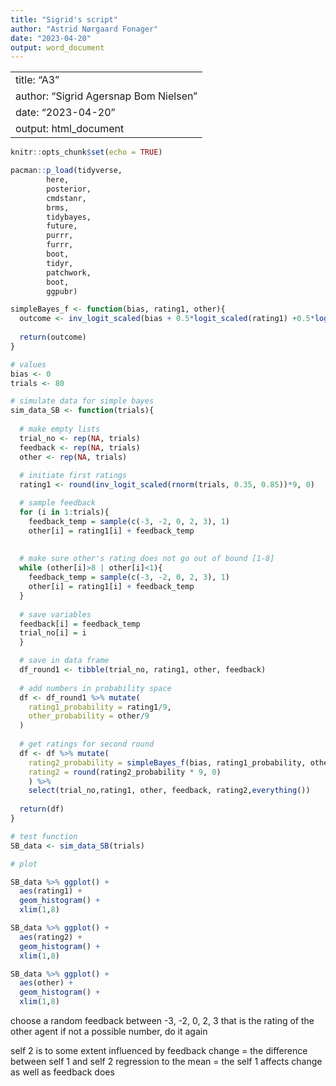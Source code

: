 ```yaml
---
title: "Sigrid's script"
author: "Astrid Nørgaard Fonager"
date: "2023-04-20"
output: word_document
---
```

---
title: "A3"
author: "Sigrid Agersnap Bom Nielsen"
date: "2023-04-20"
output: html_document
---

```r
knitr::opts_chunk$set(echo = TRUE)
```

```r
pacman::p_load(tidyverse,
        here,
        posterior,
        cmdstanr,
        brms, 
        tidybayes, 
        future, 
        purrr, 
        furrr,
        boot,
        tidyr,
        patchwork,
        boot,
        ggpubr)
```


```r
simpleBayes_f <- function(bias, rating1, other){
  outcome <- inv_logit_scaled(bias + 0.5*logit_scaled(rating1) +0.5*logit_scaled(other))
  
  return(outcome)
}
```


```r
# values
bias <- 0
trials <- 80

# simulate data for simple bayes
sim_data_SB <- function(trials){
  
  # make empty lists
  trial_no <- rep(NA, trials)
  feedback <- rep(NA, trials)
  other <- rep(NA, trials)
  
  # initiate first ratings
  rating1 <- round(inv_logit_scaled(rnorm(trials, 0.35, 0.85))*9, 0)

  # sample feedback
  for (i in 1:trials){
    feedback_temp = sample(c(-3, -2, 0, 2, 3), 1)
    other[i] = rating1[i] + feedback_temp
  
  
  # make sure other's rating does not go out of bound [1-8]
  while (other[i]>8 | other[i]<1){
    feedback_temp = sample(c(-3, -2, 0, 2, 3), 1)
    other[i] = rating1[i] + feedback_temp
  }
  
  # save variables
  feedback[i] = feedback_temp
  trial_no[i] = i
  }

  # save in data frame 
  df_round1 <- tibble(trial_no, rating1, other, feedback)
  
  # add numbers in probability space
  df <- df_round1 %>% mutate(
    rating1_probability = rating1/9,
    other_probability = other/9
  )
  
  # get ratings for second round
  df <- df %>% mutate(
    rating2_probability = simpleBayes_f(bias, rating1_probability, other_probability), 
    rating2 = round(rating2_probability * 9, 0)
    ) %>% 
    select(trial_no,rating1, other, feedback, rating2,everything())
  
  return(df)
}

# test function
SB_data <- sim_data_SB(trials)

```


```r
# plot

SB_data %>% ggplot() + 
  aes(rating1) + 
  geom_histogram() + 
  xlim(1,8)

SB_data %>% ggplot() + 
  aes(rating2) + 
  geom_histogram() + 
  xlim(1,8)

SB_data %>% ggplot() + 
  aes(other) + 
  geom_histogram() + 
  xlim(1,8)
```

choose a random feedback between -3, -2, 0, 2, 3
that is the rating of the other agent 
if not a possible number, do it again

self 2 is to some extent influenced by feedback
change = the difference between self 1 and self 2
regression to the mean = the self 1 affects change as well as feedback does 

```r

```

